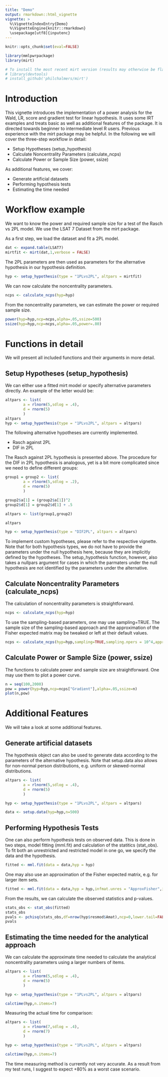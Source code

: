 ```yaml
---
title: "Demo"
output: rmarkdown::html_vignette
vignette: >
  %\VignetteIndexEntry{Demo}
  %\VignetteEngine{knitr::rmarkdown}
  \usepackage[utf8]{inputenc}
---
```


```r
knitr::opts_chunk$set(eval=FALSE)
```

```r
library(mmlpwrpackage)
library(mirt)

# To install the most recent mirt version (results may otherwise be flawed):
# library(devtools)
# install_github('philchalmers/mirt')
```


# Introduction

This vignette introduces the implementation of a power analysis for the Wald, LR, score and gradient test for linear hypothesis. It uses some IRT examples and treats basic as well as additional features of the package. It is directed towards beginner to intermediate level R users. Previous experience with the mirt package may be helpful. In the following we will cover the three-step workflow in detail:

* Setup Hypotheses (setup_hypothesis)
* Calculate Noncentrality Parameters (calculate_ncps)
* Calculate Power or Sample Size (power, ssize)

As additional features, we cover:

* Generate artificial datasets
* Performing hypothesis tests
* Estimating the time needed


# Workflow example

We want to know the power and required sample size for a test of the Rasch vs 2PL model. We use the LSAT 7 Dataset from the mirt package.

As a first step, we load the dataset and fit a 2PL model.

```r
dat <- expand.table(LSAT7)
mirtfit <- mirt(dat,1,verbose = FALSE)
```

The 2PL parameters are then used as parameters for the alternative hypothesis in our hypothesis definition.
```r
hyp <- setup_hypothesis(type = "1PLvs2PL", altpars = mirtfit)
```

We can now calculate the noncentrality parameters.
```r
ncps <- calculate_ncps(hyp=hyp)
```

From the noncentrality parameters, we can estimate the power or required sample size.
```r
power(hyp=hyp,ncp=ncps,alpha=.05,ssize=500)
ssize(hyp=hyp,ncp=ncps,alpha=.05,power=.80)
```


# Functions in detail

We will present all included functions and their arguments in more detail.

## Setup Hypotheses (setup_hypothesis)

We can either use a fitted mirt model or specify alternative parameters directly. An example of the letter would be:

```r
altpars <- list(
        a = rlnorm(5,sdlog = .4),
        d = rnorm(5)
        )
altpars
hyp <- setup_hypothesis(type = "1PLvs2PL", altpars = altpars)

```

The following alternative hypotheses are currently implemented.

* Rasch against 2PL
* DIF in 2PL

The Rasch against 2PL hypothesis is presented above. The procedure for the DIF in 2PL hypothesis is analogous, yet is a bit more complicated since we need to define different groups:

```r
group1 = group2 <- list(
        a = rlnorm(5,sdlog = .2),
        d = rnorm(5)
        )

group2$a[1] = (group2$a[1])^2
group2$d[1] = group2$d[1] + .5

altpars <- list(group1,group2)

altpars

hyp <- setup_hypothesis(type = "DIF2PL", altpars = altpars)

```

To implement custom hypotheses, please refer to the respective vignette. Note that for both hypothesis types, we do not have to provide the parameters under the null hypothesis here, because they are implicitly defined by the hypotheses. The setup_hypothesis function, however, also takes a nullpars argument for cases in which the parmaters under the null hypothesis are not identified by the parameters under the alternative.


## Calculate Noncentrality Parameters (calculate_ncps)

The calculation of noncentrality parameters is straightforward. 
```r
ncps <- calculate_ncps(hyp=hyp)
```

To use the sampling-based parameters, one may use sampling=TRUE. The sample size of the sampling-based approach and the approximation of the Fisher expected matrix may be tweaked or left at their default values.

```r
ncps <- calculate_ncps(hyp=hyp,sampling=TRUE,sampling.npers = 10^4,approx.npers=10^4)
```


## Calculate Power or Sample Size (power, ssize)

The functions to calculate power and sample size are straightforward. One may use them to plot a power curve.
```r
n = seq(100,2000)
pow = power(hyp=hyp,ncp=ncps["Gradient"],alpha=.05,ssize=n)
plot(n,pow)
```



# Additional Features

We will take a look at some additional features.

## Generate artificial datasets

The hypothesis object can also be used to generate data according to the parameters of the alternative hypothesis. Note that setup.data also allows for non-normal person distributions, e.g. uniform or skewed-normal distributions.
```r
altpars <- list(
        a = rlnorm(5,sdlog = .4),
        d = rnorm(5)
        )

hyp <- setup_hypothesis(type = "1PLvs2PL", altpars = altpars)

data <- setup.data(hyp=hyp,n=500)
```


## Performing Hypothesis Tests

One can also perform hypothesis tests on observed data. This is done in two steps, model fitting (mml.fit) and calculation of the statitics (stat_obs). To fit both an unrestricted and restricted model in one go, we specify the data and the hypothesis.

```r
fitted <- mml.fit(data = data,hyp = hyp)
```

One may also use an approximation of the Fisher expected matrix, e.g. for larger item sets.
```r
fitted <- mml.fit(data = data,hyp = hyp,infmat.unres = "ApproxFisher",infmat.res="ApproxFisher",approx.npers = 10^4)
```

From the results, we can calculate the observed statistics and p-values.

```r
stats_obs <- stat_obs(fitted)
stats_obs
pvals <- pchisq(stats_obs,df=nrow(hyp$resmod$Amat),ncp=0,lower.tail=FALSE)
pvals
```


## Estimating the time needed for the analytical approach

We can calculate the approximate time needed to calculate the analytical noncentrality parameters using a larger numbers of items.

```r
altpars <- list(
        a = rlnorm(5,sdlog = .4),
        d = rnorm(5)
        )

hyp <- setup_hypothesis(type = "1PLvs2PL", altpars = altpars)

calctime(hyp,n.items=7)
```

Measuring the actual time for comparison:

```r
altpars <- list(
        a = rlnorm(7,sdlog = .4),
        d = rnorm(7)
        )

hyp <- setup_hypothesis(type = "1PLvs2PL", altpars = altpars)

calctime(hyp,n.items=7)

```

The time measuring method is currently not very accurate. As a result from my test runs, I suggest to expect +80% as a worst case scenario.

